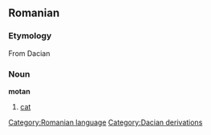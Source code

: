== Romanian ==

=== Etymology ===
From Dacian

===Noun===
'''motan'''
# [[cat]]

[[Category:Romanian language]]
[[Category:Dacian derivations]]